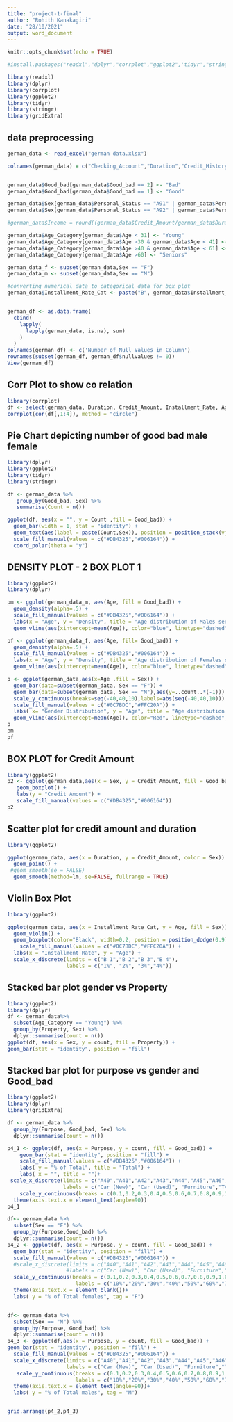 ---
title: "project-1-final"
author: "Rohith Kanakagiri"
date: "28/10/2021"
output: word_document
---

```{r setup, include=FALSE}
knitr::opts_chunk$set(echo = TRUE)
```

```{r Packages and Libraries}
#install.packages("readxl","dplyr","corrplot","ggplot2",'tidyr',"stringr","gridExtra")

library(readxl)
library(dplyr)
library(corrplot)
library(ggplot2)
library(tidyr)
library(stringr)
library(gridExtra)
```

## data preprocessing
```{r The data was downloaded as a .data file which}

german_data <- read_excel("german data.xlsx")

colnames(german_data) = c("Checking_Account","Duration","Credit_History","Purpose","Credit_Amount","Savings_Account","Present_Employement","Installment_Rate","Personal_Status","Guarantors","Residence_Since","Property","Age","Other_Installment_Plan","Housing","Existing_Credit","Job","Dependents","Telephone","Foreign_Worker","Good_bad")


german_data$Good_bad[german_data$Good_bad == 2] <- "Bad"
german_data$Good_bad[german_data$Good_bad == 1] <- "Good"

german_data$Sex[german_data$Personal_Status == "A91" | german_data$Personal_Status == "A93" | german_data$Personal_Status == "A94"] <- "M"
german_data$Sex[german_data$Personal_Status == "A92" | german_data$Personal_Status == "A95"] <- "F"

#german_data$Income = round((german_data$Credit_Amount/german_data$Duration)*(100/german_data$Installment_Rate))

german_data$Age_Category[german_data$Age < 31] <- "Young"
german_data$Age_Category[german_data$Age >30 & german_data$Age < 41] <- "Middle_Age"
german_data$Age_Category[german_data$Age >40 & german_data$Age < 61] <- "Adults"
german_data$Age_Category[german_data$Age >60] <- "Seniors"

german_data_f <- subset(german_data,Sex == "F")
german_data_m <- subset(german_data,Sex == "M")

#converting numerical data to categorical data for box plot
german_data$Installment_Rate_Cat <- paste("B", german_data$Installment_Rate)


german_df <- as.data.frame(
  cbind(
    lapply(
      lapply(german_data, is.na), sum)
    )
  )
colnames(german_df) <- c('Number of Null Values in Column')
rownames(subset(german_df, german_df$nullvalues != 0))
View(german_df)

```

## Corr Plot to show co relation
```{r can be removed doesnt show much}
library(corrplot)
df <- select(german_data, Duration, Credit_Amount, Installment_Rate, Age)
corrplot(cor(df[,1:4]), method = "circle")

```

## Pie Chart depicting number of good bad male female  
```{r shows that only 1/4 of male credit applicants are classified as bad where as almost 1/3 of the female applicants are classified as bad we are trying to explore f this is just a bias towards men or the factors are diff in each case}
library(dplyr)
library(ggplot2)
library(tidyr)
library(stringr)

df <- german_data %>% 
   group_by(Good_bad, Sex) %>% 
   summarise(Count = n())

ggplot(df, aes(x = "", y = Count ,fill = Good_bad)) + 
  geom_bar(width = 1, stat = "identity") +
  geom_text(aes(label = paste(Count,Sex)), position = position_stack(vjust = 0.5), color = "white") +
  scale_fill_manual(values = c("#DB4325","#006164")) +
  coord_polar(theta = "y")
```

## DENSITY PLOT - 2 BOX PLOT 1
```{r this shows younger women being rejected more than men of similar age}
library(ggplot2)
library(dplyr)

pm <- ggplot(german_data_m, aes(Age, fill = Good_bad)) + 
  geom_density(alpha=.5) +
  scale_fill_manual(values = c("#DB4325","#006164")) +
  labs(x = "Age", y = "Density", title = "Age distribution of Males seeking credit") + 
  geom_vline(aes(xintercept=mean(Age)), color="blue", linetype="dashed", size=1)

pf <- ggplot(german_data_f, aes(Age, fill= Good_bad)) + 
  geom_density(alpha=.5) +    
  scale_fill_manual(values = c("#DB4325","#006164")) +
  labs(x = "Age", y = "Density", title = "Age distribution of Females seeking credit") + 
  geom_vline(aes(xintercept=mean(Age)), color="blue", linetype="dashed", size=1)

p <- ggplot(german_data,aes(x=Age ,fill = Sex)) + 
  geom_bar(data=subset(german_data, Sex == "F")) + 
  geom_bar(data=subset(german_data, Sex == "M"),aes(y=..count..*(-1))) + 
  scale_y_continuous(breaks=seq(-40,40,10),labels=abs(seq(-40,40,10))) + 
  scale_fill_manual(values = c("#0C7BDC","#FFC20A")) +
  labs( x= "Gender Distribution", y = "Age", title = "Age distribution of everyone applying for credit") + 
  geom_vline(aes(xintercept=mean(Age)), color="Red", linetype="dashed", size=1)
p
pm
pf

```

## BOX PLOT for Credit Amount
```{r higher amount is associated with bad credit in both mens and womens cases}
library(ggplot2)
p2 <- ggplot(german_data,aes(x = Sex, y = Credit_Amount, fill = Good_bad)) + 
   geom_boxplot() +
   labs(y = "Credit Amount") +
   scale_fill_manual(values = c("#DB4325","#006164"))
p2

```

## Scatter plot for credit amount and duration
```{r women take up larger amounts of loans than men for similar duration in cases of longer credits}
library(ggplot2)

ggplot(german_data, aes(x = Duration, y = Credit_Amount, color = Sex)) +
  geom_point() + 
 #geom_smooth(se = FALSE)
  geom_smooth(method=lm, se=FALSE, fullrange = TRUE)
```

## Violin Box Plot 
```{r}
library(ggplot2)

ggplot(german_data, aes(x = Installment_Rate_Cat, y = Age, fill = Sex)) + 
  geom_violin() + 
  geom_boxplot(color="Black", width=0.2, position = position_dodge(0.9)) +
    scale_fill_manual(values = c("#0C7BDC","#FFC20A")) +
  labs(x = "Installment Rate", y = "Age") +
  scale_x_discrete(limits = c("B 1","B 2","B 3","B 4"),
                   labels = c("1%", "2%", "3%","4%"))

```

## Stacked bar plot gender vs Property
```{r property vs gender shows us that the percentage of young women having property or building and society savings agreements/life insurances is more than that of men but in the end they are still rejected more}
library(ggplot2)
library(dplyr)
df <- german_data%>% 
  subset(Age_Category == "Young") %>%
  group_by(Property, Sex) %>%
  dplyr::summarise(count = n())
ggplot(df, aes(x = Sex, y = count, fill = Property)) + 
geom_bar(stat = "identity", position = "fill")
```

## Stacked bar plot for purpose vs gender and Good_bad
```{r}
library(ggplot2)
library(dplyr)
library(gridExtra)

df <- german_data %>%
  group_by(Purpose, Good_bad, Sex) %>%
  dplyr::summarise(count = n())

p4_1 <- ggplot(df, aes(x = Purpose, y = count, fill = Good_bad)) + 
    geom_bar(stat = "identity", position = "fill") +
    scale_fill_manual(values = c("#DB4325","#006164")) +
    labs( y = "% of Total", title = "Total") +
    labs( x = "", title = "")+
 scale_x_discrete(limits = c("A40","A41","A42","A43","A44","A45","A46","A48","A49","A410"),
                  labels = c("Car (New)", "Car (Used)", "Furniture","TV","Appliances","Repairs", "Education", "Retraining", "Business","Others")) +
    scale_y_continuous(breaks = c(0.1,0.2,0.3,0.4,0.5,0.6,0.7,0.8,0.9,1.0), labels = c("10%","20%","30%","40%","50%","60%","70%","80%","90%","100%")) +
  theme(axis.text.x = element_text(angle=90))
p4_1

df<- german_data %>% 
  subset(Sex == "F") %>%
  group_by(Purpose,Good_bad) %>%
  dplyr::summarise(count = n())
p4_2 <- ggplot(df, aes(x = Purpose, y = count, fill = Good_bad)) + 
  geom_bar(stat = "identity", position = "fill") +
  scale_fill_manual(values = c("#DB4325","#006164")) +
  #scale_x_discrete(limits = c("A40","A41","A42","A43","A44","A45","A46","A48","A49","A410"),
                   #labels = c("Car (New)", "Car (Used)", "Furniture","TV","Appliances","Repairs", "Education", "Retraining", "Business","Others")) +
  scale_y_continuous(breaks = c(0.1,0.2,0.3,0.4,0.5,0.6,0.7,0.8,0.9,1.0), 
                      labels = c("10%","20%","30%","40%","50%","60%","70%","80%","90%","100%")) +
  theme(axis.text.x = element_blank())+
  labs( y = "% of Total females", tag = "F")


df<- german_data %>% 
  subset(Sex == "M") %>%
  group_by(Purpose, Good_bad) %>%
  dplyr::summarise(count = n())
p4_3 <- ggplot(df,aes(x = Purpose, y = count, fill = Good_bad)) + 
geom_bar(stat = "identity", position = "fill") +
  scale_fill_manual(values = c("#DB4325","#006164")) + 
  scale_x_discrete(limits = c("A40","A41","A42","A43","A44","A45","A46","A48","A49","A410"),
                   labels = c("Car (New)", "Car (Used)", "Furniture","TV","Appliances","Repairs", "Education", "Retraining", "Business","Others")) +
   scale_y_continuous(breaks = c(0.1,0.2,0.3,0.4,0.5,0.6,0.7,0.8,0.9,1.0), 
                      labels = c("10%","20%","30%","40%","50%","60%","70%","80%","90%","100%")) +
  theme(axis.text.x = element_text(angle=90))+
  labs( y = "% of Total males", tag = "M")


grid.arrange(p4_2,p4_3)

```
